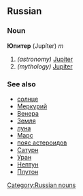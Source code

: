 ==Russian==
[[Category:Russian nouns]]
===Noun===
'''Юпитер''' (Jupíter) ''m''

#''(astronomy)'' [[Jupiter]]
#''(mythology)'' [[Jupiter]]

===See also===
*[[солнце]]
*[[Меркурий]]
*[[Венера]]
*[[Земля]]
*[[луна]]
*[[Марс]]
*[[пояс астероидов]]
*[[Сатурн]]
*[[Уран]]
*[[Нептун]]
*[[Плутон]]